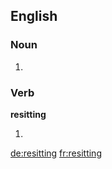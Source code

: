 ==English==

===Noun===
{{en-noun}}

# {{context|photography|lang=en}} {{rfdef|lang=en}}

===Verb===
'''resitting'''

# {{third-person singular of|resit}}

[[de:resitting]]
[[fr:resitting]]